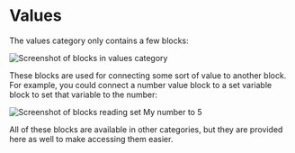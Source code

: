 # Values

The values category only contains a few blocks:

![Screenshot of blocks in values category](/values-blocks.png)

These blocks are used for connecting some sort of value to another block. For example, you could connect a number value block to a set variable block to set that variable to the number:

![Screenshot of blocks reading set My number to 5](/values-example.png)

All of these blocks are available in other categories, but they are provided here as well to make accessing them easier.